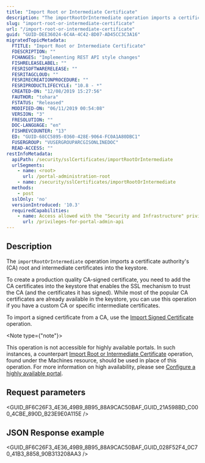 ```yaml
---
title: "Import Root or Intermediate Certificate"
description: "The importRootOrIntermediate operation imports a certificate authority and intermediate certificates into the keystore."
slug: "import-root-or-intermediate-certificate"
url: "/import-root-or-intermediate-certificate"
guid: "GUID-DEE36024-6C4A-4C42-8D07-AD45CC3C3A16"
migratedTopicMetadata:
  FTITLE: "Import Root or Intermediate Certificate"
  FDESCRIPTION: ""
  FCHANGES: "Implementing REST API style changes"
  FISHRELEASELABEL: ""
  FESRISOFTWARERELEASE: ""
  FESRITAGCLOUD: ""
  FESRIRECREATIONPROCEDURE: ""
  FESRIPRODUCTLIFECYCLE: "10.8 - *"
  CREATED-ON: "12/08/2019 15:27:56"
  FAUTHOR: "tohara"
  FSTATUS: "Released"
  MODIFIED-ON: "06/11/2019 00:54:08"
  VERSION: "3"
  FRESOLUTION: ""
  DOC-LANGUAGE: "en"
  FISHREVCOUNTER: "13"
  ED: "GUID-68CC5895-0360-428E-9064-FC0A1A80DBC1"
  FUSERGROUP: "VUSERGROUPARCGISONLINEDOC"
  READ-ACCESS: ""
restInfoMetadata:
  apiPath: /security/sslCertificates/importRootOrIntermediate
  urlSegments:
    - name: <root>
      url: /portal-administration-root
    - name: /security/sslCertificates/importRootOrIntermediate
  methods:
    - post
  sslOnly: 'no'
  versionIntroduced: '10.3'
  requiredCapabilities:
    - name: Access allowed with the "Security and Infrastructure" privilege in a single machine environment
      url: /privileges-for-portal-admin-api
---
```



## Description

The `importRootOrIntermediate` operation imports a certificate authority's (CA) root and intermediate certificates into the keystore.

To create a production quality CA-signed certificate, you need to add the CA certificates into the keystore that enables the SSL mechanism to trust the CA (and the certificates it has signed). While most of the popular CA certificates are already available in the keystore, you can use this operation if you have a custom CA or specific intermediate certificates.

To import a signed certificate from a CA, use the [Import Signed Certificate](/import-signed-certificate) operation.

<Note type={"note"}>

This operation is not accessible for highly available portals. In such instances, a counterpart [Import Root or Intermediate Certificate](/import-root-or-intermediate-certificate-ha) operation, found under the Machines resource, should be used in place of this operation. For more information on high availability, please see [Configure a highly available portal](https://enterprise.arcgis.com/en/portal/latest/administer/windows/configuring-a-highly-available-portal.htm).

</Note>

## Request parameters

<GUID_8F6C26F3_4E36_49B9_8B95_88A9CAC50BAF_GUID_21A598BD_C000_4CBE_890D_B23E9E0A115E />

## JSON Response example

<GUID_8F6C26F3_4E36_49B9_8B95_88A9CAC50BAF_GUID_028F52F4_0C70_41B3_8858_90B313208AA3 />
